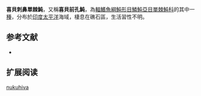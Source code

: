 {{Speciesbox
| name = 喜貝刺鼻單棘魨
| image = 
| status = NE
| status_system = IUCN3.1
| genus = Cantherhines
| species = nukuhiva
| authority = [[Randall|Randall]], 2011
| synonyms = 
}}

'''喜貝刺鼻單棘魨'''，又稱'''喜貝前孔魨'''，為[[輻鰭魚綱|輻鰭魚綱]][[魨形目|魨形目]][[鱗魨亞目|鱗魨亞目]][[單棘魨科|單棘魨科]]的其中一[[種|種]]，分布於[[印度|印度]][[太平洋|太平洋]]海域，棲息在礁石區，生活習性不明。
==参考文献==
*{{FishBase_species|genus=Cantherhines|species=nukuhiva|year=2014|month=2}}

== 扩展阅读 ==
{{refbegin}}
{{wikispecies-inline|Cantherhines nukuhiva|喜貝刺鼻單棘魨}}
{{refend}}
{{Taxonbar|from=Q13453129}}

[[Category:刺鼻單棘魨屬|nukuhiva]]


{{魚類小作品}}